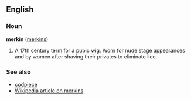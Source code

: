 ==English==
===Noun===
'''merkin''' ([[merkins]])

# A 17th century term for a [[pubic]] [[wig]]. Worn for nude stage appearances and by women after shaving their privates to eliminate lice.

===See also===
*[[codpiece]]
*[[w:Merkin|Wikipedia article on merkins]]